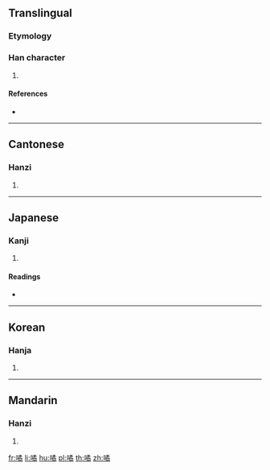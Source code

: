 ==Translingual==

===Etymology===
{{Han etym}}

===Han character===
{{Han char|rn=30|rad=口|as=12|sn=15|four=67027|canj=RNHB|ids=⿰口矞}}

# {{defn|Han|sort=口12}}

====References====
* {{Han ref|kx=0208.200|dkj=04300|dj=0431.150|hdz=10687.160|uh=564A|ud=22090|bh=E4FB|bd=58619}}

----

==Cantonese==

===Hanzi===
{{yue-hanzi|jyut=wat6|y=wat6}}

# {{defn|lang=yue|sort=口12}}

----

==Japanese==

===Kanji===
{{ja-kanji|grade=|rs=口12}}

# {{defn|lang=ja|sort=口12}}

====Readings====
* {{ja-readings|on=[[いつ]] (itsu), [[いち]] (ichi), [[しゅつ]] (shutsu), [[じゅち]] (juchi)|kun=[[あやふい]] (ayafui)}}

----

==Korean==

===Hanja===
{{ko-hanja|hangeul=[[율]], [[술]]|rv=yul, sul|mr=yul, sul}}

# {{defn|lang=ko|sort=口12}}

----

==Mandarin==

===Hanzi===
{{cmn-hanzi|pin=[[yù]] ([[yu4]])|wg=yü<sup>4</sup>}}

# {{defn|lang=cmn|sort=口12}}

[[fr:噊]]
[[li:噊]]
[[hu:噊]]
[[pl:噊]]
[[th:噊]]
[[zh:噊]]